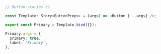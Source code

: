 ```ts
// Button.stories.ts

const Template: Story<ButtonProps> = (args) => <Button {...args} />;

export const Primary = Template.bind({});

Primary.args = {
  primary: true,
  label: 'Primary',
};
```